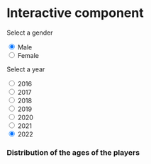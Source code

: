 # Interactive component




<p>Select a gender</p>
<input type="radio" id="male" name="gender" value="male" checked>
<label for="male">Male</label><br>
<input type="radio" id="female" name="gender" value="female">
<label for="female">Female</label><br>


<p>Select a year</p>
<input type="radio" id="16" name="year" value="16">
<label for="16">2016</label><br>
<input type="radio" id="17" name="year" value="17">
<label for="17">2017</label><br>
<input type="radio" id="18" name="year" value="18">
<label for="18">2018</label><br>
<input type="radio" id="19" name="year" value="19">
<label for="19">2019</label><br>
<input type="radio" id="20" name="year" value="20">
<label for="20">2020</label><br>
<input type="radio" id="21" name="year" value="21">
<label for="21">2021</label><br>
<input type="radio" id="22" name="year" value="22" checked>
<label for="22">2022</label><br>


<h3 id="graph_title">Distribution of the ages of the players</h3>

<svg id="my_dataviz">
</svg>


<script src="https://d3js.org/d3.v7.min.js"></script>
<script>

const height = 500;
const width = 800;

const svg = d3.select("#my_dataviz")
  .attr("width", width)
  .attr("height", height);

// dataset

const dataset = {
  "male": {
    16: [0.574, 0.294, 0.119, 0.013],
    17: [0.567, 0.295, 0.122, 0.015],
    18: [0.561, 0.297, 0.127, 0.015],
    19: [0.547, 0.308, 0.128, 0.017],
    20: [0.543, 0.304, 0.136, 0.016],
    21: [0.549, 0.303, 0.129, 0.019],
    22: [0.557, 0.291, 0.132, 0.020],
  },
  "female": {
    16: [0.472, 0.391, 0.109, 0.028],
    17: [0.485, 0.378, 0.124, 0.013],
    18: [0.517, 0.363, 0.110, 0.009],
    19: [0.488, 0.395, 0.114, 0.003],
    20: [0.397, 0.429, 0.159, 0.014],
    21: [0.365, 0.461, 0.145, 0.029],
    22: [0.358, 0.442, 0.171, 0.028],
  }
};


d3.selectAll("input")
    .on("change", function () {update()});

function update() {
  const gender = d3.select('input[name="gender"]:checked').property("value");
  const year = +d3.select('input[name="year"]:checked').property("value");
  const true_year = 2000 + year;
  
  const txt = "Distribution of the ages of the " + gender + " players" + " in " + true_year.toString();
  d3.select("#graph_title").text(txt);
  
  const data = {age:["<25", "25 to 30", "30 to 35", ">35"], value: dataset[gender][year]};

  // add the rectangles
  const rects = svg
    .selectAll("rect")
    .data(data.value);

  rects.enter()
    .append("rect")
    .merge(rects)
      .attr("x", (d,i) => 100*(i+1))
      .attr("y", 60)
      .attr("width", 50)
      .attr("height", (d,i) => height*d)
      .attr("fill", "#69b3a2");
      
  // add the labels
  const labels = svg
    .selectAll("text")
    .data(data.age);

  labels.enter()
    .append("g")
      .append("text")
      .merge(labels)
        .attr("x", (d,i) => 100*(i+1))
        .attr("y", 30)
        .text(d => d)
        .attr("fill", "black")
        .attr("text-anchor", "start");
        
}


</script>
